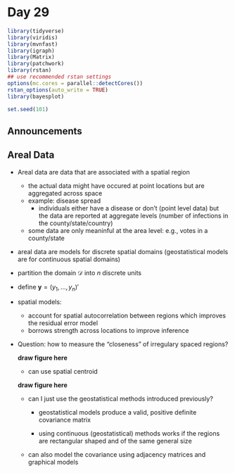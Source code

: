 # Day 29

```r
library(tidyverse)
library(viridis)
library(mvnfast)
library(igraph)
library(Matrix)
library(patchwork)
library(rstan)
## use recommended rstan settings
options(mc.cores = parallel::detectCores())
rstan_options(auto_write = TRUE)
library(bayesplot)

set.seed(101)
```


## Announcements

## Areal Data

- Areal data are data that are associated with a spatial region 
    - the actual data might have occured at point locations but are aggregated across space
    - example: disease spread
        - individuals either have a disease or don't (point level data) but the data are reported at aggregate levels (number of infections in the county/state/country)

    - some data are only meaninful at the area level: e.g., votes in a county/state

- areal data are models for discrete spatial domains (geostatistical models are for continuous spatial domains)

- partition the domain $\mathcal{D}$ into $n$ discrete units

- define $\mathbf{y} = (y_1, \ldots, y_n)'$

- spatial models: 
    - account for spatial autocorrelation between regions which improves the residual error model
    - borrows strength across locations to improve inference

- Question: how to measure the "closeness" of irregulary spaced regions?

    **draw figure here**
    
    - can use spatial centroid
    
    **draw figure here**
    
    - can I just use the geostatistical methods introduced previously?
    
        - geostatistical models produce a valid, positive definite covariance matrix
        
        - using continuous (geostatistical) methods works if the regions are rectangular shaped and of the same general size
    
    - can also model the covariance using adjacency matrices and graphical models
    
